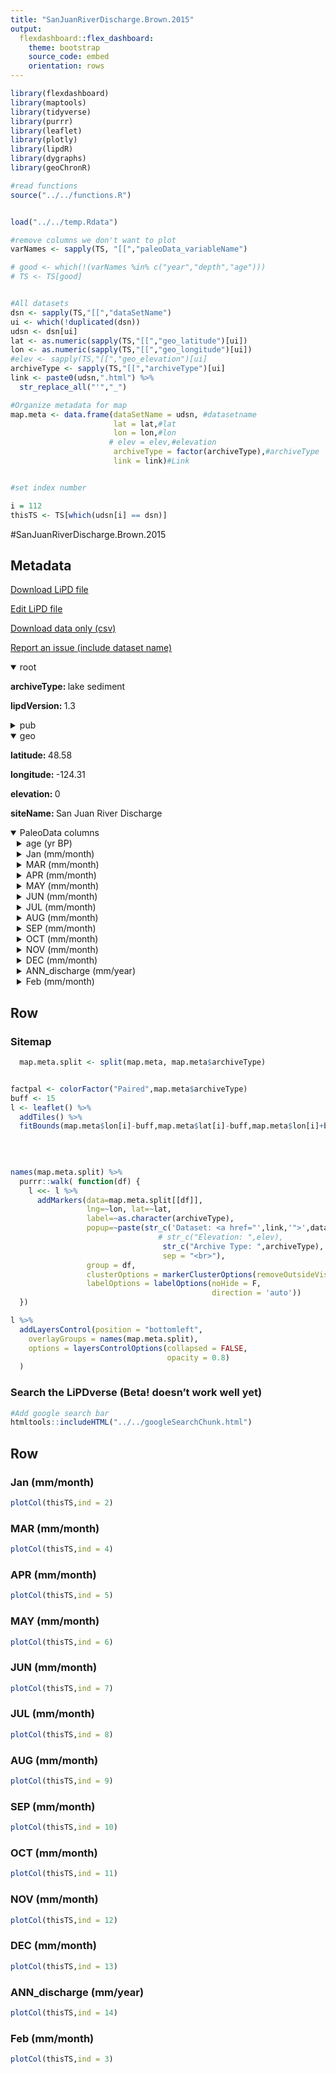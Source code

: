 ```yaml
---
title: "SanJuanRiverDischarge.Brown.2015"
output: 
  flexdashboard::flex_dashboard:
    theme: bootstrap
    source_code: embed
    orientation: rows
---
```


```r
library(flexdashboard)
library(maptools)
library(tidyverse)
library(purrr)
library(leaflet)
library(plotly)
library(lipdR)
library(dygraphs)
library(geoChronR)

#read functions
source("../../functions.R")


load("../../temp.Rdata")

#remove columns we don't want to plot
varNames <- sapply(TS, "[[","paleoData_variableName")

# good <- which(!(varNames %in% c("year","depth","age")))
# TS <- TS[good]


#All datasets
dsn <- sapply(TS,"[[","dataSetName")
ui <- which(!duplicated(dsn))
udsn <- dsn[ui]
lat <- as.numeric(sapply(TS,"[[","geo_latitude")[ui])
lon <- as.numeric(sapply(TS,"[[","geo_longitude")[ui])
#elev <- sapply(TS,"[[","geo_elevation")[ui]
archiveType <- sapply(TS,"[[","archiveType")[ui]
link <- paste0(udsn,".html") %>% 
  str_replace_all("'","_")

#Organize metadata for map
map.meta <- data.frame(dataSetName = udsn, #datasetname
                       lat = lat,#lat
                       lon = lon,#lon
                      # elev = elev,#elevation
                       archiveType = factor(archiveType),#archiveType
                       link = link)#Link


#set index number

i = 112
thisTS <- TS[which(udsn[i] == dsn)]
```
#SanJuanRiverDischarge.Brown.2015

Metadata {.sidebar}
-------------------------------------
[Download LiPD file](SanJuanRiverDischarge.Brown.2015.lpd)
            

[Edit LiPD file](http://lipd.net/playground?source=http://lipdverse.org/wNAm0_1_0/SanJuanRiverDischarge.Brown.2015.lpd)
            

[Download data only (csv)](SanJuanRiverDischarge.Brown.2015.csv)
            

[Report an issue (include dataset name)](https://github.com/nickmckay/LiPDverse/issues)

<details open style="margin-left: 0px">
<summary>root</summary>
<p style="margin-left: 0px"><strong>archiveType: </strong>lake sediment
<p style="margin-left: 0px"><strong>lipdVersion: </strong>1.3
</details>
<details>
<summary>pub</summary>
<details style="margin-left: 10px">
<summary>pub1</summary>
<p style="margin-left: 10px"><strong>journal: </strong>Quaternary Research
<p style="margin-left: 10px"><strong>volume: </strong>83
<p style="margin-left: 10px"><strong>pages: </strong>415-426
<p style="margin-left: 10px"><strong>title: </strong>Multi-millennial streamflow dynamics in two forested watersheds on Vancouver Island, Canada
</details>
</details>
<details open style="margin-left: 0px">
<summary>geo</summary>
<p style="margin-left: 0px"><strong>latitude: </strong>48.58
<p style="margin-left: 0px"><strong>longitude: </strong>-124.31
<p style="margin-left: 0px"><strong>elevation: </strong>0
<p style="margin-left: 0px"><strong>siteName: </strong>San Juan River Discharge
</details>
<details open>
<summary>PaleoData columns</summary>
<details style="margin-left: 10px">
<summary>age (yr BP)</summary>
<p style="margin-left: 10px"><strong>TSid: </strong>WEB62b8d80f
<p style="margin-left: 10px"><strong>variableName: </strong>age
<p style="margin-left: 10px"><strong>units: </strong>yr BP
</details>
<details style="margin-left: 10px">
<summary>Jan (mm/month)</summary>
<p style="margin-left: 10px"><strong>TSid: </strong>WEB2e0851cd
<p style="margin-left: 10px"><strong>variableName: </strong>Jan
<p style="margin-left: 10px"><strong>units: </strong>mm/month
<p style="margin-left: 10px"><strong>description: </strong>January San Juan River discharge (Q) at gauging station 48.58°N, 124.31°W. Coastal rainforest. Watershed area: 578km2. Watershed average annual precipitation: 3519mm. 
<details>
<summary>interpretation</summary>
<details style="margin-left: 20px">
<summary>1</summary>
<p style="margin-left: 20px"><strong>direction: </strong>positive
<p style="margin-left: 20px"><strong>scope: </strong>climate
<p style="margin-left: 20px"><strong>seasonality: </strong>JAN
<p style="margin-left: 20px"><strong>variable: </strong>M
<p style="margin-left: 20px"><strong>variableDetail: </strong>stream flow
</details>
</details>
</details>
<details style="margin-left: 10px">
<summary>MAR (mm/month)</summary>
<p style="margin-left: 10px"><strong>TSid: </strong>WEB218898e5
<p style="margin-left: 10px"><strong>variableName: </strong>MAR
<p style="margin-left: 10px"><strong>units: </strong>mm/month
<p style="margin-left: 10px"><strong>description: </strong>San Juan River discharge (Q) at gauging station 48.58°N, 124.31°W. Coastal rainforest. Watershed area: 578km2. Watershed average annual precipitation: 3519mm. 
<details>
<summary>interpretation</summary>
<details style="margin-left: 20px">
<summary>1</summary>
<p style="margin-left: 20px"><strong>direction: </strong>posititive
<p style="margin-left: 20px"><strong>scope: </strong>climate
<p style="margin-left: 20px"><strong>seasonality: </strong>MAR
<p style="margin-left: 20px"><strong>variable: </strong>M
<p style="margin-left: 20px"><strong>variableDetail: </strong>streamflow
</details>
</details>
</details>
<details style="margin-left: 10px">
<summary>APR (mm/month)</summary>
<p style="margin-left: 10px"><strong>TSid: </strong>WEBead47512
<p style="margin-left: 10px"><strong>variableName: </strong>APR
<p style="margin-left: 10px"><strong>units: </strong>mm/month
<p style="margin-left: 10px"><strong>description: </strong>San Juan River discharge (Q) at gauging station 48.58°N, 124.31°W. Coastal rainforest. Watershed area: 578km2. Watershed average annual precipitation: 3519mm. 
<details>
<summary>interpretation</summary>
<details style="margin-left: 20px">
<summary>1</summary>
<p style="margin-left: 20px"><strong>direction: </strong>positive
<p style="margin-left: 20px"><strong>scope: </strong>climate
<p style="margin-left: 20px"><strong>seasonality: </strong>APR
<p style="margin-left: 20px"><strong>variable: </strong>M
<p style="margin-left: 20px"><strong>variableDetail: </strong>streamflow
</details>
</details>
</details>
<details style="margin-left: 10px">
<summary>MAY (mm/month)</summary>
<p style="margin-left: 10px"><strong>TSid: </strong>WEB9e64da1f
<p style="margin-left: 10px"><strong>variableName: </strong>MAY
<p style="margin-left: 10px"><strong>units: </strong>mm/month
<p style="margin-left: 10px"><strong>description: </strong>San Juan River discharge (Q) at gauging station 48.58°N, 124.31°W. Coastal rainforest. Watershed area: 578km2. Watershed average annual precipitation: 3519mm. 
<details>
<summary>interpretation</summary>
<details style="margin-left: 20px">
<summary>1</summary>
<p style="margin-left: 20px"><strong>direction: </strong>positive
<p style="margin-left: 20px"><strong>scope: </strong>climate
<p style="margin-left: 20px"><strong>seasonality: </strong>MAY
<p style="margin-left: 20px"><strong>variable: </strong>M
<p style="margin-left: 20px"><strong>variableDetail: </strong>streamflow
</details>
</details>
</details>
<details style="margin-left: 10px">
<summary>JUN (mm/month)</summary>
<p style="margin-left: 10px"><strong>TSid: </strong>WEBfd11dca7
<p style="margin-left: 10px"><strong>variableName: </strong>JUN
<p style="margin-left: 10px"><strong>units: </strong>mm/month
<p style="margin-left: 10px"><strong>description: </strong>San Juan River discharge (Q) at gauging station 48.58°N, 124.31°W. Coastal rainforest. Watershed area: 578km2. Watershed average annual precipitation: 3519mm. 
<details>
<summary>interpretation</summary>
<details style="margin-left: 20px">
<summary>1</summary>
<p style="margin-left: 20px"><strong>direction: </strong>positive
<p style="margin-left: 20px"><strong>scope: </strong>climate
<p style="margin-left: 20px"><strong>seasonality: </strong>JUN
<p style="margin-left: 20px"><strong>variable: </strong>M
<p style="margin-left: 20px"><strong>variableDetail: </strong>streamflow
</details>
</details>
</details>
<details style="margin-left: 10px">
<summary>JUL (mm/month)</summary>
<p style="margin-left: 10px"><strong>TSid: </strong>WEB19830653
<p style="margin-left: 10px"><strong>variableName: </strong>JUL
<p style="margin-left: 10px"><strong>units: </strong>mm/month
<p style="margin-left: 10px"><strong>description: </strong>San Juan River discharge (Q) at gauging station 48.58°N, 124.31°W. Coastal rainforest. Watershed area: 578km2. Watershed average annual precipitation: 3519mm. 
<details>
<summary>interpretation</summary>
<details style="margin-left: 20px">
<summary>1</summary>
<p style="margin-left: 20px"><strong>direction: </strong>positive
<p style="margin-left: 20px"><strong>scope: </strong>climate
<p style="margin-left: 20px"><strong>seasonality: </strong>AUG
<p style="margin-left: 20px"><strong>variable: </strong>M
<p style="margin-left: 20px"><strong>variableDetail: </strong>streamflow
</details>
</details>
</details>
<details style="margin-left: 10px">
<summary>AUG (mm/month)</summary>
<p style="margin-left: 10px"><strong>TSid: </strong>WEBc8115edd
<p style="margin-left: 10px"><strong>variableName: </strong>AUG
<p style="margin-left: 10px"><strong>units: </strong>mm/month
<p style="margin-left: 10px"><strong>description: </strong>San Juan River discharge (Q) at gauging station 48.58°N, 124.31°W. Coastal rainforest. Watershed area: 578km2. Watershed average annual precipitation: 3519mm. 
<details>
<summary>interpretation</summary>
<details style="margin-left: 20px">
<summary>1</summary>
<p style="margin-left: 20px"><strong>direction: </strong>positive
<p style="margin-left: 20px"><strong>scope: </strong>climate
<p style="margin-left: 20px"><strong>seasonality: </strong>AUG
<p style="margin-left: 20px"><strong>variable: </strong>M
<p style="margin-left: 20px"><strong>variableDetail: </strong>streamflow
</details>
</details>
</details>
<details style="margin-left: 10px">
<summary>SEP (mm/month)</summary>
<p style="margin-left: 10px"><strong>TSid: </strong>WEB897fcde6
<p style="margin-left: 10px"><strong>variableName: </strong>SEP
<p style="margin-left: 10px"><strong>units: </strong>mm/month
<p style="margin-left: 10px"><strong>description: </strong>San Juan River discharge (Q) at gauging station 48.58°N, 124.31°W. Coastal rainforest. Watershed area: 578km2. Watershed average annual precipitation: 3519mm. 
<details>
<summary>interpretation</summary>
<details style="margin-left: 20px">
<summary>1</summary>
<p style="margin-left: 20px"><strong>direction: </strong>positive
<p style="margin-left: 20px"><strong>scope: </strong>climate
<p style="margin-left: 20px"><strong>seasonality: </strong>SEP
<p style="margin-left: 20px"><strong>variable: </strong>M
<p style="margin-left: 20px"><strong>variableDetail: </strong>stream flow
</details>
</details>
</details>
<details style="margin-left: 10px">
<summary>OCT (mm/month)</summary>
<p style="margin-left: 10px"><strong>TSid: </strong>WEB3990f6f9
<p style="margin-left: 10px"><strong>variableName: </strong>OCT
<p style="margin-left: 10px"><strong>units: </strong>mm/month
<p style="margin-left: 10px"><strong>description: </strong>San Juan River discharge (Q) at gauging station 48.58°N, 124.31°W. Coastal rainforest. Watershed area: 578km2. Watershed average annual precipitation: 3519mm. 
<details>
<summary>interpretation</summary>
<details style="margin-left: 20px">
<summary>1</summary>
<p style="margin-left: 20px"><strong>direction: </strong>positive
<p style="margin-left: 20px"><strong>scope: </strong>climate
<p style="margin-left: 20px"><strong>seasonality: </strong>OCT
<p style="margin-left: 20px"><strong>variable: </strong>M
<p style="margin-left: 20px"><strong>variableDetail: </strong>streamflow
</details>
</details>
</details>
<details style="margin-left: 10px">
<summary>NOV (mm/month)</summary>
<p style="margin-left: 10px"><strong>TSid: </strong>WEB5c38be79
<p style="margin-left: 10px"><strong>variableName: </strong>NOV
<p style="margin-left: 10px"><strong>units: </strong>mm/month
<p style="margin-left: 10px"><strong>description: </strong>San Juan River discharge (Q) at gauging station 48.58°N, 124.31°W. Coastal rainforest. Watershed area: 578km2. Watershed average annual precipitation: 3519mm. 
<details>
<summary>interpretation</summary>
<details style="margin-left: 20px">
<summary>1</summary>
<p style="margin-left: 20px"><strong>direction: </strong>positive
<p style="margin-left: 20px"><strong>scope: </strong>climate
<p style="margin-left: 20px"><strong>seasonality: </strong>NOV
<p style="margin-left: 20px"><strong>variable: </strong>M
<p style="margin-left: 20px"><strong>variableDetail: </strong>streamflow
</details>
</details>
</details>
<details style="margin-left: 10px">
<summary>DEC (mm/month)</summary>
<p style="margin-left: 10px"><strong>TSid: </strong>WEB29838933
<p style="margin-left: 10px"><strong>variableName: </strong>DEC
<p style="margin-left: 10px"><strong>units: </strong>mm/month
<p style="margin-left: 10px"><strong>description: </strong>San Juan River discharge (Q) at gauging station 48.58°N, 124.31°W. Coastal rainforest. Watershed area: 578km2. Watershed average annual precipitation: 3519mm. 
<details>
<summary>interpretation</summary>
<details style="margin-left: 20px">
<summary>1</summary>
<p style="margin-left: 20px"><strong>direction: </strong>postive
<p style="margin-left: 20px"><strong>scope: </strong>climate
<p style="margin-left: 20px"><strong>seasonality: </strong>DEC
<p style="margin-left: 20px"><strong>variable: </strong>M
<p style="margin-left: 20px"><strong>variableDetail: </strong>streamflow
</details>
</details>
</details>
<details style="margin-left: 10px">
<summary>ANN_discharge (mm/year)</summary>
<p style="margin-left: 10px"><strong>TSid: </strong>WEB2dfe3174
<p style="margin-left: 10px"><strong>variableName: </strong>ANN_discharge
<p style="margin-left: 10px"><strong>units: </strong>mm/year
<p style="margin-left: 10px"><strong>description: </strong>San Juan River discharge (Q) at gauging station 48.58°N, 124.31°W. Coastal rainforest. Watershed area: 578km2. Watershed average annual precipitation: 3519mm. 
<p style="margin-left: 10px"><strong>useInGlobalTemperatureAnalysis: </strong>TRUE
<details>
<summary>interpretation</summary>
<details style="margin-left: 20px">
<summary>1</summary>
<p style="margin-left: 20px"><strong>direction: </strong>positive
<p style="margin-left: 20px"><strong>scope: </strong>climate
<p style="margin-left: 20px"><strong>seasonality: </strong>annual
<p style="margin-left: 20px"><strong>variable: </strong>M
<p style="margin-left: 20px"><strong>variableDetail: </strong>streamflow
</details>
</details>
</details>
<details style="margin-left: 10px">
<summary>Feb (mm/month)</summary>
<p style="margin-left: 10px"><strong>TSid: </strong>WEBad833140
<p style="margin-left: 10px"><strong>variableName: </strong>Feb
<p style="margin-left: 10px"><strong>units: </strong>mm/month
<p style="margin-left: 10px"><strong>description: </strong>San Juan River discharge (Q) at gauging station 48.58°N, 124.31°W. Coastal rainforest. Watershed area: 578km2. Watershed average annual precipitation: 3519mm. 
</details>

Row {.tabset .tabset-fade}
-----------------------------------------------------------------------

### Sitemap

```r
  map.meta.split <- split(map.meta, map.meta$archiveType)


factpal <- colorFactor("Paired",map.meta$archiveType)
buff <- 15
l <- leaflet() %>% 
  addTiles() %>% 
  fitBounds(map.meta$lon[i]-buff,map.meta$lat[i]-buff,map.meta$lon[i]+buff,map.meta$lat[i]+buff)
  

  
  
names(map.meta.split) %>%
  purrr::walk( function(df) {
    l <<- l %>%
      addMarkers(data=map.meta.split[[df]],
                 lng=~lon, lat=~lat,
                 label=~as.character(archiveType),
                 popup=~paste(str_c('Dataset: <a href="',link,'">',dataSetName,'</a>'),
                                 # str_c("Elevation: ",elev),
                                  str_c("Archive Type: ",archiveType),
                                  sep = "<br>"),
                 group = df,
                 clusterOptions = markerClusterOptions(removeOutsideVisibleBounds = F),
                 labelOptions = labelOptions(noHide = F,
                                             direction = 'auto'))
  })

l %>%
  addLayersControl(position = "bottomleft",
    overlayGroups = names(map.meta.split),
    options = layersControlOptions(collapsed = FALSE,
                                   opacity = 0.8)
  )
```

### Search the LiPDverse (Beta! doesn't work well yet)
```r
#Add google search bar
htmltools::includeHTML("../../googleSearchChunk.html")
```


Row {.tabset .tabset-fade}
-----------------------------------------------------------------------

### Jan (mm/month)
```r
plotCol(thisTS,ind = 2)
```

### MAR (mm/month)
```r
plotCol(thisTS,ind = 4)
```

### APR (mm/month)
```r
plotCol(thisTS,ind = 5)
```

### MAY (mm/month)
```r
plotCol(thisTS,ind = 6)
```

### JUN (mm/month)
```r
plotCol(thisTS,ind = 7)
```

### JUL (mm/month)
```r
plotCol(thisTS,ind = 8)
```

### AUG (mm/month)
```r
plotCol(thisTS,ind = 9)
```

### SEP (mm/month)
```r
plotCol(thisTS,ind = 10)
```

### OCT (mm/month)
```r
plotCol(thisTS,ind = 11)
```

### NOV (mm/month)
```r
plotCol(thisTS,ind = 12)
```

### DEC (mm/month)
```r
plotCol(thisTS,ind = 13)
```

### ANN_discharge (mm/year)
```r
plotCol(thisTS,ind = 14)
```

### Feb (mm/month)
```r
plotCol(thisTS,ind = 3)
```
